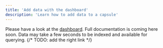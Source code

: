 ```yaml
---
title: 'Add data with the dashboard'
description: 'Learn how to add data to a capsule'
---
```

Please have a look at the [dashboard](https://dashboard.sid.ai/). Full documentation is coming here soon.
<Info>Data may take a few seconds to be indexed and available for querying.</Info>
{/* TODO: add the right link */}